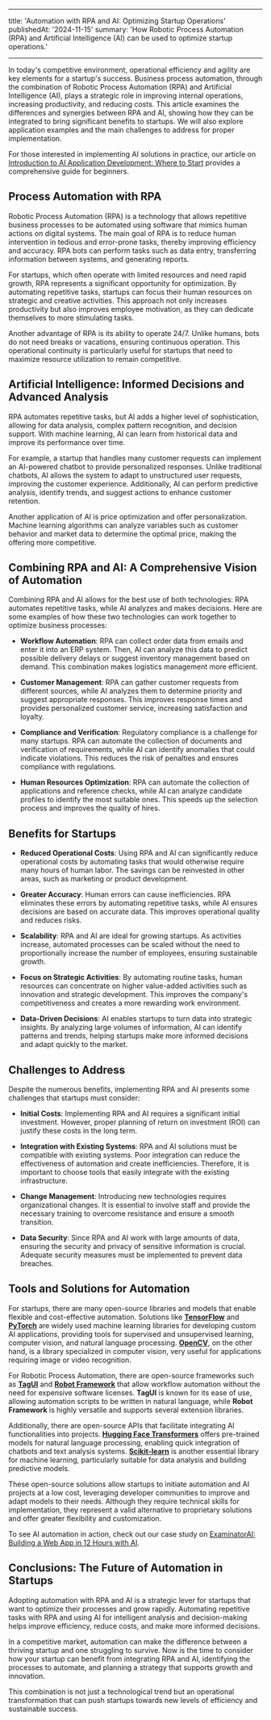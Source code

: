 
---

title: 'Automation with RPA and AI: Optimizing Startup Operations'
publishedAt: '2024-11-15'
summary: 'How Robotic Process Automation (RPA) and Artificial Intelligence (AI) can be used to optimize startup operations.'

---

In today's competitive environment, operational efficiency and agility are key elements for a startup's success. Business process automation, through the combination of Robotic Process Automation (RPA) and Artificial Intelligence (AI), plays a strategic role in improving internal operations, increasing productivity, and reducing costs. This article examines the differences and synergies between RPA and AI, showing how they can be integrated to bring significant benefits to startups. We will also explore application examples and the main challenges to address for proper implementation.

For those interested in implementing AI solutions in practice, our article on [Introduction to AI Application Development: Where to Start](https://www.pasqualinosorice.com/blog/ai-where-to-start) provides a comprehensive guide for beginners.

## Process Automation with RPA

Robotic Process Automation (RPA) is a technology that allows repetitive business processes to be automated using software that mimics human actions on digital systems. The main goal of RPA is to reduce human intervention in tedious and error-prone tasks, thereby improving efficiency and accuracy. RPA bots can perform tasks such as data entry, transferring information between systems, and generating reports.

For startups, which often operate with limited resources and need rapid growth, RPA represents a significant opportunity for optimization. By automating repetitive tasks, startups can focus their human resources on strategic and creative activities. This approach not only increases productivity but also improves employee motivation, as they can dedicate themselves to more stimulating tasks.

Another advantage of RPA is its ability to operate 24/7. Unlike humans, bots do not need breaks or vacations, ensuring continuous operation. This operational continuity is particularly useful for startups that need to maximize resource utilization to remain competitive.

## Artificial Intelligence: Informed Decisions and Advanced Analysis

RPA automates repetitive tasks, but AI adds a higher level of sophistication, allowing for data analysis, complex pattern recognition, and decision support. With machine learning, AI can learn from historical data and improve its performance over time.

For example, a startup that handles many customer requests can implement an AI-powered chatbot to provide personalized responses. Unlike traditional chatbots, AI allows the system to adapt to unstructured user requests, improving the customer experience. Additionally, AI can perform predictive analysis, identify trends, and suggest actions to enhance customer retention.

Another application of AI is price optimization and offer personalization. Machine learning algorithms can analyze variables such as customer behavior and market data to determine the optimal price, making the offering more competitive.

## Combining RPA and AI: A Comprehensive Vision of Automation

Combining RPA and AI allows for the best use of both technologies: RPA automates repetitive tasks, while AI analyzes and makes decisions. Here are some examples of how these two technologies can work together to optimize business processes:

- **Workflow Automation**: RPA can collect order data from emails and enter it into an ERP system. Then, AI can analyze this data to predict possible delivery delays or suggest inventory management based on demand. This combination makes logistics management more efficient.

- **Customer Management**: RPA can gather customer requests from different sources, while AI analyzes them to determine priority and suggest appropriate responses. This improves response times and provides personalized customer service, increasing satisfaction and loyalty.

- **Compliance and Verification**: Regulatory compliance is a challenge for many startups. RPA can automate the collection of documents and verification of requirements, while AI can identify anomalies that could indicate violations. This reduces the risk of penalties and ensures compliance with regulations.

- **Human Resources Optimization**: RPA can automate the collection of applications and reference checks, while AI can analyze candidate profiles to identify the most suitable ones. This speeds up the selection process and improves the quality of hires.

## Benefits for Startups

- **Reduced Operational Costs**: Using RPA and AI can significantly reduce operational costs by automating tasks that would otherwise require many hours of human labor. The savings can be reinvested in other areas, such as marketing or product development.

- **Greater Accuracy**: Human errors can cause inefficiencies. RPA eliminates these errors by automating repetitive tasks, while AI ensures decisions are based on accurate data. This improves operational quality and reduces risks.

- **Scalability**: RPA and AI are ideal for growing startups. As activities increase, automated processes can be scaled without the need to proportionally increase the number of employees, ensuring sustainable growth.

- **Focus on Strategic Activities**: By automating routine tasks, human resources can concentrate on higher value-added activities such as innovation and strategic development. This improves the company's competitiveness and creates a more rewarding work environment.

- **Data-Driven Decisions**: AI enables startups to turn data into strategic insights. By analyzing large volumes of information, AI can identify patterns and trends, helping startups make more informed decisions and adapt quickly to the market.

## Challenges to Address

Despite the numerous benefits, implementing RPA and AI presents some challenges that startups must consider:

- **Initial Costs**: Implementing RPA and AI requires a significant initial investment. However, proper planning of return on investment (ROI) can justify these costs in the long term.

- **Integration with Existing Systems**: RPA and AI solutions must be compatible with existing systems. Poor integration can reduce the effectiveness of automation and create inefficiencies. Therefore, it is important to choose tools that easily integrate with the existing infrastructure.

- **Change Management**: Introducing new technologies requires organizational changes. It is essential to involve staff and provide the necessary training to overcome resistance and ensure a smooth transition.

- **Data Security**: Since RPA and AI work with large amounts of data, ensuring the security and privacy of sensitive information is crucial. Adequate security measures must be implemented to prevent data breaches.

## Tools and Solutions for Automation

For startups, there are many open-source libraries and models that enable flexible and cost-effective automation. Solutions like [**TensorFlow**](https://www.tensorflow.org/) and [**PyTorch**](https://pytorch.org/) are widely used machine learning libraries for developing custom AI applications, providing tools for supervised and unsupervised learning, computer vision, and natural language processing. [**OpenCV**](https://opencv.org/), on the other hand, is a library specialized in computer vision, very useful for applications requiring image or video recognition.

For Robotic Process Automation, there are open-source frameworks such as [**TagUI**](https://tagui.com/) and [**Robot Framework**](https://robotframework.org/) that allow workflow automation without the need for expensive software licenses. **TagUI** is known for its ease of use, allowing automation scripts to be written in natural language, while **Robot Framework** is highly versatile and supports several extension libraries.

Additionally, there are open-source APIs that facilitate integrating AI functionalities into projects. [**Hugging Face Transformers**](https://huggingface.co/docs/transformers/index) offers pre-trained models for natural language processing, enabling quick integration of chatbots and text analysis systems. [**Scikit-learn**](https://scikit-learn.org/stable/) is another essential library for machine learning, particularly suitable for data analysis and building predictive models.

These open-source solutions allow startups to initiate automation and AI projects at a low cost, leveraging developer communities to improve and adapt models to their needs. Although they require technical skills for implementation, they represent a valid alternative to proprietary solutions and offer greater flexibility and customization.

To see AI automation in action, check out our case study on [ExaminatorAI: Building a Web App in 12 Hours with AI](https://www.pasqualinosorice.com/blog/examinatorai).

## Conclusions: The Future of Automation in Startups

Adopting automation with RPA and AI is a strategic lever for startups that want to optimize their processes and grow rapidly. Automating repetitive tasks with RPA and using AI for intelligent analysis and decision-making helps improve efficiency, reduce costs, and make more informed decisions.

In a competitive market, automation can make the difference between a thriving startup and one struggling to survive. Now is the time to consider how your startup can benefit from integrating RPA and AI, identifying the processes to automate, and planning a strategy that supports growth and innovation.

This combination is not just a technological trend but an operational transformation that can push startups towards new levels of efficiency and sustainable success.
